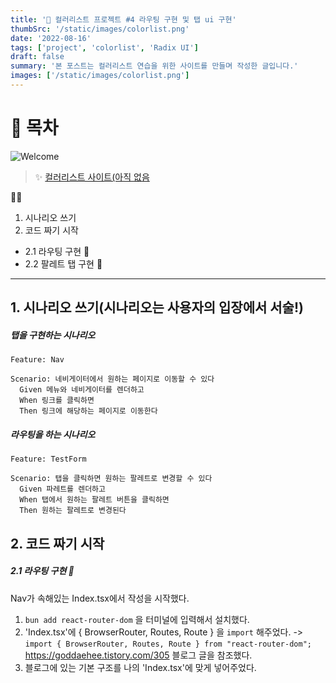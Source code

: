 ```yaml
---
title: '🎉 컬러리스트 프로젝트 #4 라우팅 구현 및 탭 ui 구현'
thumbSrc: '/static/images/colorlist.png'
date: '2022-08-16'
tags: ['project', 'colorlist', 'Radix UI']
draft: false
summary: '본 포스트는 컬러리스트 연습을 위한 사이트를 만들며 작성한 글입니다.'
images: ['/static/images/colorlist.png']
---
```


# 📌 목차

![Welcome](/static/images/colorlist.png)

> ✨ [컬러리스트 사이트(아직 없음](https://www.)

💁🏻

1. 시나리오 쓰기
2. 코드 짜기 시작

- 2.1 라우팅 구현 🥚
- 2.2 팔레트 탭 구현 🥚

---

## 1. 시나리오 쓰기(시나리오는 사용자의 입장에서 서술!)

##### 탭을 구현하는 시나리오

```
Feature: Nav

Scenario: 네비게이터에서 원하는 페이지로 이동할 수 있다
  Given 메뉴와 네비게이터를 렌더하고
  When 링크를 클릭하면
  Then 링크에 해당하는 페이지로 이동한다

```

##### 라우팅을 하는 시나리오

```
Feature: TestForm

Scenario: 탭을 클릭하면 원하는 팔레트로 변경할 수 있다
  Given 파레트를 렌더하고
  When 탭에서 원하는 팔레트 버튼을 클릭하면
  Then 원하는 팔레트로 변경된다

```

## 2. 코드 짜기 시작

##### 2.1 라우팅 구현 🥚

Nav가 속해있는 Index.tsx에서 작성을 시작했다.

1. `bun add react-router-dom` 을 터미널에 입력해서 설치했다.
2. 'Index.tsx'에 { BrowserRouter, Routes, Route } 을 `import` 해주었다.
   -> `import { BrowserRouter, Routes, Route } from "react-router-dom";` <ln />
   https://goddaehee.tistory.com/305 블로그 글을 참조했다.
3. 블로그에 있는 기본 구조를 나의 'Index.tsx'에 맞게 넣어주었다.
